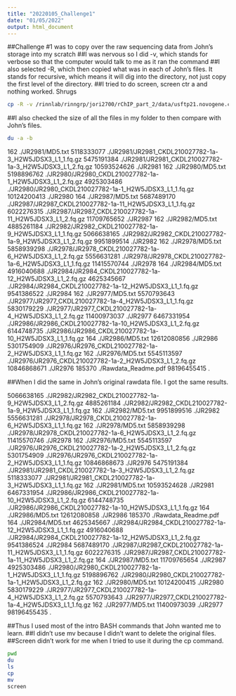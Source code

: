 ```yaml
---
title: "20220105_Challenge1"
date: "01/05/2022"
output: html_document
---
```


##Challenge #1 was to copy over the raw sequencing data from John's storage into my scratch
##I was nervous so I did -v, which stands for verbose so that the computer would talk to me as it ran the command
##I also selected -R, which then copied what was in each of John's files. It stands for recursive, which means it will dig into the directory, not just copy the first level of the directory. 
##I tried to do screen, screen ctr a and nothing worked. Shrugs

```BASH

cp -R -v /rinnlab/rinngrp/jori2700/rChIP_part_2/data/usftp21.novogene.com/raw_data /scratch/Shares/rinn/tenaya/rChIP/rawdata/JR2976_JR2987

```

##I also checked the size of all the files in my folder to then compare with John's files. 

```BASH

du -a -b

```

162	        ./JR2981/MD5.txt
5118333077	./JR2981/JR2981_CKDL210027782-1a-3_H2W5JDSX3_L1_1.fq.gz
5475191384	./JR2981/JR2981_CKDL210027782-1a-3_H2W5JDSX3_L1_2.fq.gz
10593524626	./JR2981
162	        ./JR2980/MD5.txt
5198896762	./JR2980/JR2980_CKDL210027782-1a-1_H2W5JDSX3_L1_2.fq.gz
4925303486	./JR2980/JR2980_CKDL210027782-1a-1_H2W5JDSX3_L1_1.fq.gz
10124200413	./JR2980
164       	./JR2987/MD5.txt
5687489170	./JR2987/JR2987_CKDL210027782-1a-11_H2W5JDSX3_L1_1.fq.gz
6022276315	./JR2987/JR2987_CKDL210027782-1a-11_H2W5JDSX3_L1_2.fq.gz
11709765652	./JR2987
162	        ./JR2982/MD5.txt
4885261184	./JR2982/JR2982_CKDL210027782-1a-9_H2W5JDSX3_L1_1.fq.gz
5066638165	./JR2982/JR2982_CKDL210027782-1a-9_H2W5JDSX3_L1_2.fq.gz
9951899514	./JR2982
162	        ./JR2978/MD5.txt
5858939298	./JR2978/JR2978_CKDL210027782-1a-6_H2W5JDSX3_L1_2.fq.gz
5556631281	./JR2978/JR2978_CKDL210027782-1a-6_H2W5JDSX3_L1_1.fq.gz
11415570744	./JR2978
164	        ./JR2984/MD5.txt
4916040688	./JR2984/JR2984_CKDL210027782-1a-12_H2W5JDSX3_L1_2.fq.gz
4625345667	./JR2984/JR2984_CKDL210027782-1a-12_H2W5JDSX3_L1_1.fq.gz
9541386522	./JR2984
162	        ./JR2977/MD5.txt
5570793643	./JR2977/JR2977_CKDL210027782-1a-4_H2W5JDSX3_L1_1.fq.gz
5830179229	./JR2977/JR2977_CKDL210027782-1a-4_H2W5JDSX3_L1_2.fq.gz
11400973037	./JR2977
6467331954	./JR2986/JR2986_CKDL210027782-1a-10_H2W5JDSX3_L1_2.fq.gz
6144748735	./JR2986/JR2986_CKDL210027782-1a-10_H2W5JDSX3_L1_1.fq.gz
164	        ./JR2986/MD5.txt
12612080856	./JR2986
5301754909	./JR2976/JR2976_CKDL210027782-1a-2_H2W5JDSX3_L1_1.fq.gz
162	        ./JR2976/MD5.txt
5545113597	./JR2976/JR2976_CKDL210027782-1a-2_H2W5JDSX3_L1_2.fq.gz
10846868671	./JR2976
185370	    ./Rawdata_Readme.pdf
98196455415	.

##When I did the same in John's original rawdata file. I got the same results. 

5066638165	./JR2982/JR2982_CKDL210027782-1a-9_H2W5JDSX3_L1_2.fq.gz
4885261184	./JR2982/JR2982_CKDL210027782-1a-9_H2W5JDSX3_L1_1.fq.gz
162	        ./JR2982/MD5.txt
9951899516	./JR2982
5556631281	./JR2978/JR2978_CKDL210027782-1a-6_H2W5JDSX3_L1_1.fq.gz
162	        ./JR2978/MD5.txt
5858939298	./JR2978/JR2978_CKDL210027782-1a-6_H2W5JDSX3_L1_2.fq.gz
11415570746	./JR2978
162	        ./JR2976/MD5.txt
5545113597	./JR2976/JR2976_CKDL210027782-1a-2_H2W5JDSX3_L1_2.fq.gz
5301754909	./JR2976/JR2976_CKDL210027782-1a-2_H2W5JDSX3_L1_1.fq.gz
10846868673	./JR2976
5475191384	./JR2981/JR2981_CKDL210027782-1a-3_H2W5JDSX3_L1_2.fq.gz
5118333077	./JR2981/JR2981_CKDL210027782-1a-3_H2W5JDSX3_L1_1.fq.gz
162	        ./JR2981/MD5.txt
10593524628	./JR2981
6467331954	./JR2986/JR2986_CKDL210027782-1a-10_H2W5JDSX3_L1_2.fq.gz
6144748735	./JR2986/JR2986_CKDL210027782-1a-10_H2W5JDSX3_L1_1.fq.gz
164	        ./JR2986/MD5.txt
12612080858	./JR2986
185370	    ./Rawdata_Readme.pdf
164	        ./JR2984/MD5.txt
4625345667	./JR2984/JR2984_CKDL210027782-1a-12_H2W5JDSX3_L1_1.fq.gz
4916040688	./JR2984/JR2984_CKDL210027782-1a-12_H2W5JDSX3_L1_2.fq.gz
9541386524	./JR2984
5687489170	./JR2987/JR2987_CKDL210027782-1a-11_H2W5JDSX3_L1_1.fq.gz
6022276315	./JR2987/JR2987_CKDL210027782-1a-11_H2W5JDSX3_L1_2.fq.gz
164	        ./JR2987/MD5.txt
11709765654	./JR2987
4925303486	./JR2980/JR2980_CKDL210027782-1a-1_H2W5JDSX3_L1_1.fq.gz
5198896762	./JR2980/JR2980_CKDL210027782-1a-1_H2W5JDSX3_L1_2.fq.gz
162	        ./JR2980/MD5.txt
10124200415	./JR2980
5830179229	./JR2977/JR2977_CKDL210027782-1a-4_H2W5JDSX3_L1_2.fq.gz
5570793643	./JR2977/JR2977_CKDL210027782-1a-4_H2W5JDSX3_L1_1.fq.gz
162	        ./JR2977/MD5.txt
11400973039	./JR2977
98196455435	.

##Thus I used most of the intro BASH commands that John wanted me to learn. 
##I didn't use mv because I didn't want to delete the original files. 
##Screen didn't work for me when I tried to use it during the cp command. 

```BASH

pwd
du
ls
cp 
mv
screen

```

